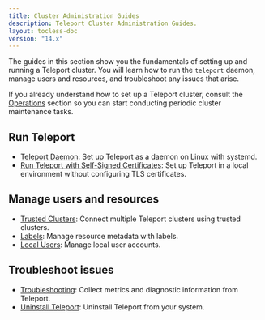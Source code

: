 ```yaml
---
title: Cluster Administration Guides
description: Teleport Cluster Administration Guides.
layout: tocless-doc
version: "14.x"
---
```


The guides in this section show you the fundamentals of setting up and running a
Teleport cluster. You will learn how to run the `teleport` daemon, manage users
and resources, and troubleshoot any issues that arise.

If you already understand how to set up a Teleport cluster, consult the
[Operations](/docs/ver/14.x/management/operations) section so you can start conducting periodic
cluster maintenance tasks.

## Run Teleport

- [Teleport Daemon](/docs/ver/14.x/management/admin/daemon): Set up Teleport as a daemon on Linux with systemd.
- [Run Teleport with Self-Signed Certificates](/docs/ver/14.x/management/admin/self-signed-certs): Set up Teleport in a local
  environment without configuring TLS certificates.

## Manage users and resources

- [Trusted Clusters](/docs/ver/14.x/management/admin/trustedclusters): Connect multiple Teleport clusters using trusted clusters.
- [Labels](/docs/ver/14.x/management/admin/labels): Manage resource metadata with labels.
- [Local Users](/docs/ver/14.x/management/admin/users): Manage local user accounts.

## Troubleshoot issues

- [Troubleshooting](/docs/ver/14.x/management/admin/troubleshooting): Collect metrics and diagnostic information from Teleport.
- [Uninstall Teleport](/docs/ver/14.x/management/admin/uninstall-teleport): Uninstall Teleport from your system.
